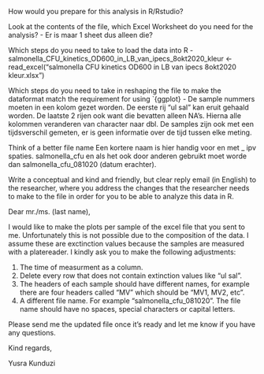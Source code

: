 How would you prepare for this analysis in R/Rstudio?

Look at the contents of the file, which Excel Worksheet do you need for the analysis?
  - Er is maar 1 sheet dus alleen die?

Which steps do you need to take to load the data into R
  -   salmonella_CFU_kinetics_OD600_in_LB_van_ipecs_8okt2020_kleur <- read_excel("salmonella CFU kinetics OD600 in        LB van ipecs 8okt2020 kleur.xlsx")

Which steps do you need to take in reshaping the file to make the dataformat match the requirement for using `{ggplot}
  - De sample nummers moeten in een kolom gezet worden. De eerste rij "ul sal" kan eruit gehaald worden. De laatste 2 rijen ook want die bevatten alleen NA's. Hierna alle kolommen veranderen van character naar dbl. De samples zijn ook met een tijdsverschil gemeten, er is geen informatie over de tijd tussen elke meting.


Think of a better file name
Een kortere naam is hier handig voor en met _ ipv spaties. salmonella_cfu en als het ook door anderen gebruikt moet worde dan salmonella_cfu_081020 (datum erachter).


Write a conceptual and kind and friendly, but clear reply email (in English) to the researcher, where you address the changes that the researcher needs to make to the file in order for you to be able to analyze this data in R.

  Dear mr./ms. (last name),
  
  I would like to make the plots per sample of the excel file that you sent to me. Unfortunately this is not          possible due to the composition of the data. I assume these are exctinction values because the samples are          measured with a platereader. I kindly ask you to make the following adjustments:
  
  1. The time of measurment as a column.
  2. Delete every row that does not contain extinction values like "ul sal". 
  3. The headers of each sample should have different names, for example there are four headers called "MV" which     should be "MV1, MV2, etc". 
  4. A different file name. For example "salmonella_cfu_081020". The file name should have no spaces, special         characters or capital letters. 
  
  Please send me the updated file once it's ready and let me know if you have any questions.
  
  Kind regards,
  
  Yusra Kunduzi
  
